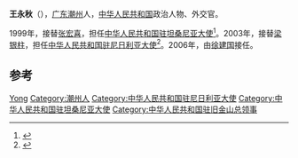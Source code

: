 '''王永秋'''（{{bd|1944年|12月|}}），[[广东|广东]][[潮州|潮州]]人，[[中华人民共和国|中华人民共和国]]政治人物、外交官。

1999年，接替[[张宏喜|张宏喜]]，担任[[中国驻坦桑尼亚大使列表|中华人民共和国驻坦桑尼亚大使]]<ref>{{cite web|author=中华人民共和国外交部|title=中国驻坦桑尼亚历任大使|url=http://www.mfa.gov.cn/chn/pds/ziliao/wjrw/2167/2170/t9214.htm|publisher=中华人民共和国外交部|accessdate=2012-03-03}}</ref>。2003年，接替[[梁银柱|梁银柱]]，担任[[中国驻尼日利亚大使列表|中华人民共和国驻尼日利亚大使]]<ref>{{cite web|author=中华人民共和国外交部|title=中国驻尼日利亚历任大使|url=http://www.mfa.gov.cn/chn/pds/ziliao/wjrw/2167/2170/t9208.htm|publisher=中华人民共和国外交部|accessdate=2012-03-07}}</ref>。2006年，由[[徐建国_(1955年)|徐建国]]接任。

== 参考 ==
{{reflist}}

{{start box}}
{{s-dip}}
{{succession box|[[张宏喜|张宏喜]]|[[于庆泰|于庆泰]]|[[中国驻坦桑尼亚大使列表|中华人民共和国驻坦桑尼亚大使]]|1999年9月-2003年3月}}
{{succession box|[[梁银柱|梁银柱]]|[[徐建国_(1955年)|徐建国]]|[[中国驻尼日利亚大使列表|中华人民共和国驻尼日利亚大使]]|2003年6月-2006年8月}}
{{end box}}
{{中国政治人物小作品}}

{{Authority control}}
{{DEFAULTSORT:Wang王}}
[[Category:王姓|Yong]]
[[Category:潮州人|Category:潮州人]]
[[Category:中华人民共和国驻尼日利亚大使|Category:中华人民共和国驻尼日利亚大使]]
[[Category:中华人民共和国驻坦桑尼亚大使|Category:中华人民共和国驻坦桑尼亚大使]]
[[Category:中华人民共和国驻旧金山总领事|Category:中华人民共和国驻旧金山总领事]]